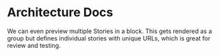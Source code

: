 
<Meta title="advanced/Architecture" />

# Architecture Docs

We can even preview multiple Stories in a block. This
gets rendered as a group but defines individual stories
with unique URLs, which is great for review and testing.
